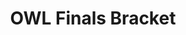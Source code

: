 ---
timelineTitle: Released new project
timelineDate: '2020-10-20'
timelineProject: Paper Crowns
timelineType: Project
title: OWL Finals Bracket
description: Lorem ipsum dolor sit amet, consectetur adipiscing elit. Est, dolor sed aenean velit, faucibus consectetur massa tortor.
link: https://brackets.overwatchleague.com/en-us/playoffs
tweet: https://twitter.com/papercrowns/status/1318696631932510208?s=20
image: /images/owl/owl-finalsbracket.jpg
---